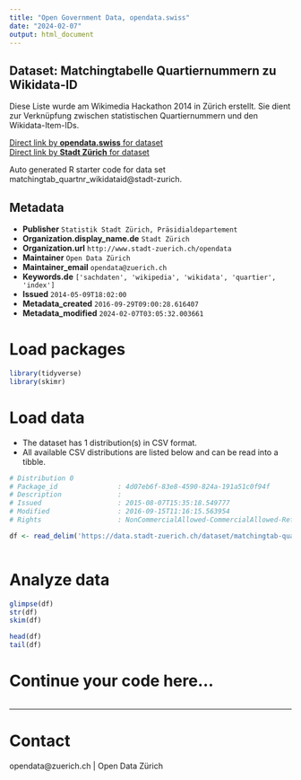 ```yaml
---
title: "Open Government Data, opendata.swiss"
date: "2024-02-07"
output: html_document
---
```


## Dataset: Matchingtabelle Quartiernummern zu Wikidata-ID

Diese Liste wurde am Wikimedia Hackathon 2014 in Zürich erstellt. Sie dient zur Verknüpfung zwischen statistischen Quartiernummern und den Wikidata-Item-IDs.

[Direct link by **opendata.swiss** for dataset](https://opendata.swiss/de/dataset/matchingtabelle-quartiernummern-zu-wikidata-id)<br>
[Direct link by **Stadt Zürich** for dataset](https://data.stadt-zuerich.ch/dataset/matchingtab-quartnr-wikidataid)

Auto generated R starter code for data set matchingtab_quartnr_wikidataid@stadt-zurich.

## Metadata

- **Publisher** `Statistik Stadt Zürich, Präsidialdepartement`
- **Organization.display_name.de** `Stadt Zürich`
- **Organization.url** `http://www.stadt-zuerich.ch/opendata`
- **Maintainer** `Open Data Zürich`
- **Maintainer_email** `opendata@zuerich.ch`
- **Keywords.de** `['sachdaten', 'wikipedia', 'wikidata', 'quartier', 'index']`
- **Issued** `2014-05-09T18:02:00`
- **Metadata_created** `2016-09-29T09:00:28.616407`
- **Metadata_modified** `2024-02-07T03:05:32.003661`


# Load packages

```r

library(tidyverse)
library(skimr)

```

# Load data

-   The dataset has 1 distribution(s) in CSV format.
-   All available CSV distributions are listed below and can be read into a tibble.

```r

# Distribution 0
# Package_id               : 4d07eb6f-83e8-4590-824a-191a51c0f94f
# Description              : 
# Issued                   : 2015-08-07T15:35:18.549777
# Modified                 : 2016-09-15T11:16:15.563954
# Rights                   : NonCommercialAllowed-CommercialAllowed-ReferenceNotRequired

df <- read_delim('https://data.stadt-zuerich.ch/dataset/matchingtab-quartnr-wikidataid/download/matchingIDs_AdminID-WikidataID.csv')



```

# Analyze data

```r

glimpse(df)
str(df)
skim(df)

head(df)
tail(df)

```

# Continue your code here...

```r

```

------------------------------------------------------------------------

# Contact

opendata@zuerich.ch | Open Data Zürich
